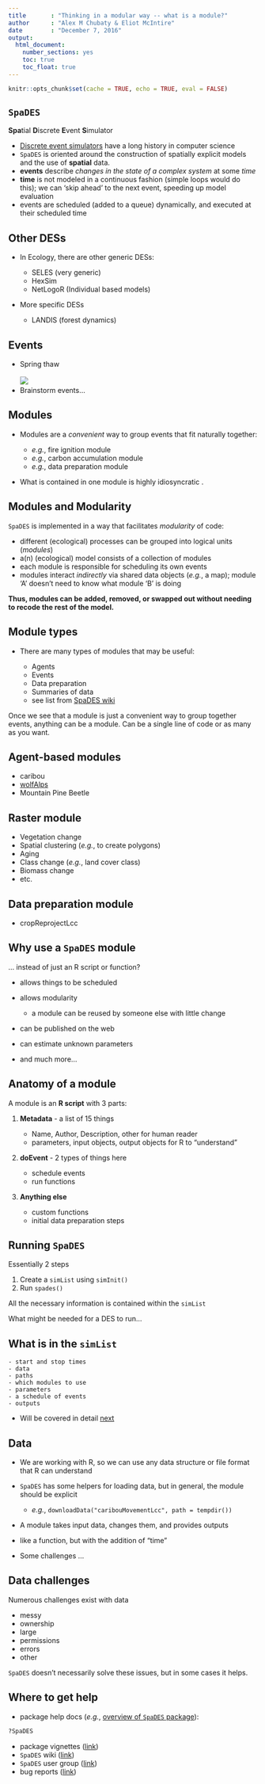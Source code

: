```yaml
---
title       : "Thinking in a modular way -- what is a module?"
author      : "Alex M Chubaty & Eliot McIntire"
date        : "December 7, 2016"
output: 
  html_document: 
    number_sections: yes
    toc: true
    toc_float: true
---
```


```r
knitr::opts_chunk$set(cache = TRUE, echo = TRUE, eval = FALSE)
```

## `SpaDES`

**Spa**tial **D**iscrete **E**vent **S**imulator

- [Discrete event simulators](https://en.wikipedia.org/wiki/Discrete_event_simulation) have a long history in computer science
- `SpaDES` is oriented around the construction of spatially explicit models and the use of **spatial** data.
- **events** describe *changes in the state of a complex system* at some *time*
- **time** is not modeled in a continuous fashion (simple loops would do this); we can 'skip ahead' to the next event, speeding up model evaluation
- events are scheduled (added to a queue) dynamically, and executed at their scheduled time

## Other DESs

- In Ecology, there are other generic DESs:

    - SELES (very generic)
    - HexSim
    - NetLogoR (Individual based models)
    
- More specific DESs

    - LANDIS (forest dynamics)

## Events

- Spring thaw  
<br>
![](http://www.premier-roofing.com/wp-content/uploads/2014/03/stock-footage-spring-thaw-time-lapse.jpg)
- Brainstorm events...


## Modules

- Modules are a *convenient* way to group events that fit naturally together:

    - *e.g.*, fire ignition module
    - *e.g.*, carbon accumulation module
    - *e.g.*, data preparation module
    
- What is contained in one module is highly idiosyncratic .

## Modules and Modularity

`SpaDES` is implemented in a way that facilitates *modularity* of code:
  
- different (ecological) processes can be grouped into logical units (*modules*)
- a(n) (ecological) model consists of a collection of modules
- each module is responsible for scheduling its own events
- modules interact *indirectly* via shared data objects (*e.g.*, a map);
module 'A' doesn't need to know what module 'B' is doing

**Thus, modules can be added, removed, or swapped out without needing to recode the rest of the model.**

## Module types

- There are many types of modules that may be useful:

    - Agents
    - Events
    - Data preparation
    - Summaries of data
    - see list from [SpaDES wiki](https://github.com/PredictiveEcology/SpaDES/wiki/Getting-Started-Guide#types-of-modules)
    
Once we see that a module is just a convenient way to group together events, anything can be a module.
Can be a single line of code or as many as you want.

## Agent-based modules

- caribou
- [wolfAlps](https://github.com/PredictiveEcology/SpaDES-modules/blob/master/modules/wolfAlps/wolfAlps.R)
- Mountain Pine Beetle

## Raster module

- Vegetation change
- Spatial clustering (*e.g.*, to create polygons)
- Aging
- Class change (*e.g.*, land cover class)
- Biomass change
- etc.

## Data preparation module

- cropReprojectLcc

## Why use a `SpaDES` module

... instead of just an R script or function?

- allows things to be scheduled
- allows modularity

    - a module can be reused by someone else with little change

- can be published on the web
- can estimate unknown parameters
- and much more...

## Anatomy of a module

A module is an **R script** with 3 parts:

1. **Metadata** - a list of 15 things

    - Name, Author, Description, other for human reader
    - parameters, input objects, output objects for R to "understand"
    
2. **doEvent** - 2 types of things here

    - schedule events
    - run functions
    
3. **Anything else**

    - custom functions
    - initial data preparation steps
    

## Running `SpaDES`

Essentially 2 steps

1. Create a `simList` using `simInit()`
2. Run `spades()`

All the necessary information is contained within the `simList`

What might be needed for a DES to run... 

## What is in the `simList`

    - start and stop times
    - data
    - paths
    - which modules to use
    - parameters
    - a schedule of events
    - outputs

- Will be covered in detail [next](The-simList.html)

## Data

- We are working with R, so we can use any data structure or file format that R can understand
- `SpaDES` has some helpers for loading data, but in general, the module should be explicit

    - *e.g.*, `downloadData("caribouMovementLcc", path = tempdir())`
    
- A module takes input data, changes them, and provides outputs
- like a function, but with the addition of "time"

- Some challenges ...

## Data challenges

Numerous challenges exist with data

- messy
- ownership
- large
- permissions
- errors
- other

`SpaDES` doesn't necessarily solve these issues, but in some cases it helps.

## Where to get help

- package help docs (*e.g.*, [overview of `SpaDES` package](http://www.rdocumentation.org/packages/SpaDES/versions/1.2.0/topics/SpaDES-package)):

```r
?SpaDES
```

- package vignettes ([link](https://github.com/PredictiveEcology/SpaDES/wiki/Help-Vignettes))
- `SpaDES` wiki ([link](https://github.com/PredictiveEcology/SpaDES/wiki/))
- `SpaDES` user group ([link](https://groups.google.com/d/forum/spades-users))
- bug reports ([link](https://github.com/PredictiveEcology/SpaDES/issues/))
